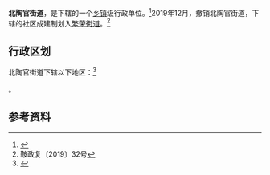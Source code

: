 {{中国乡级行政区|21/03/03/007/000
| 电话区号 = 412
}}

'''北陶官街道'''，是{{PRC admin/fullname|21/03/03/007/000|3}}下辖的一个[[乡镇|乡镇]]级行政单位。<ref>{{PRC admin/ref sgc|{{PRC admin/parent|21/03/03/007/000}}}}</ref>2019年12月，撤销北陶官街道，下辖的社区成建制划入[[繁荣街道|繁荣街道]]。<ref>鞍政复〔2019〕32号</ref>

== 行政区划 ==

北陶官街道下辖以下地区：<ref>{{PRC admin/ref sgc|21/03/03/007/000}}</ref>

{{PRC admin/children|21/03/03/007/000}}。

== 参考资料 ==

{{reflist}}

{{PRC admin/navcat|21/03/03/007/000}}